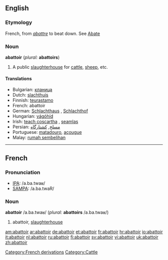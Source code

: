 {{Wikisource1911Enc|Abattoir}}
==English==

===Etymology===
French, from ''[[abattre]]'' to beat down. See [[Abate]] 

===Noun===
'''abattoir''' (''plural:'' '''abattoirs''')

# A public [[slaughterhouse]] for [[cattle]], [[sheep]], etc.

====Translations====

* Bulgarian: [[кланица]] {{f}}
* Dutch: [[slachthuis]] {{n}}
* Finnish: [[teurastamo]]
* French: abattoir {{m}}
* German: [[Schlachthaus]] {{n}}, [[Schlachthof]] {{m}}
* Hungarian: [[vágóhíd]]
* Irish: [[teach coscartha]] {{m}}, [[seamlas]]
* Persian: [[مسلخ]], [[کشتارگاه]]
* Portuguese: [[matadouro]], [[açougue]]
* Malay: [[rumah sembelihan]]

----

==French==

===Pronunciation===
*[[w:IPA|IPA]]: /a.ba.twaʁ/
*[[w:SAMPA|SAMPA]]: /a.ba.twaR/

===Noun===
'''abattoir''' /a.ba.twaʁ/ {{m}} (''plural:'' '''abattoirs''' /a.ba.twaʁ/)

# abattoir, [[slaughterhouse]]

[[Category:French derivations]]
[[Category:Cattle]]

[[am:abattoir]]
[[ar:abattoir]]
[[de:abattoir]]
[[et:abattoir]]
[[fr:abattoir]]
[[hr:abattoir]]
[[io:abattoir]]
[[it:abattoir]]
[[nl:abattoir]]
[[ru:abattoir]]
[[fi:abattoir]]
[[sv:abattoir]]
[[vi:abattoir]]
[[uk:abattoir]]
[[zh:abattoir]]